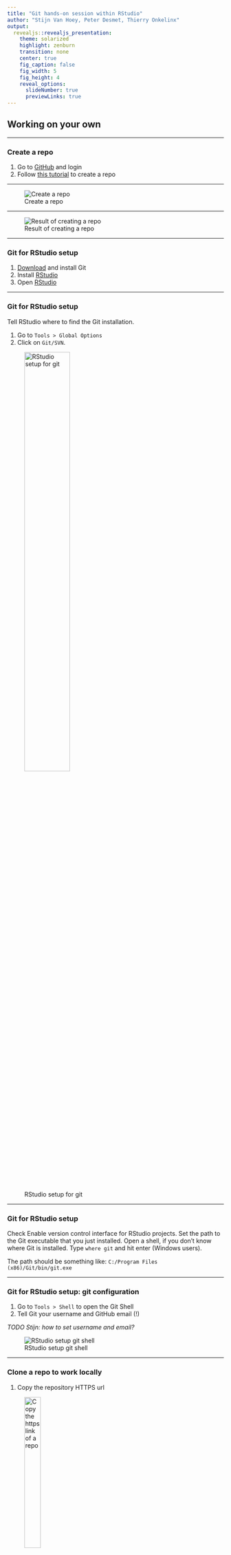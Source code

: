 ```yaml
---
title: "Git hands-on session within RStudio"
author: "Stijn Van Hoey, Peter Desmet, Thierry Onkelinx"
output:
  revealjs::revealjs_presentation:
    theme: solarized
    highlight: zenburn
    transition: none
    center: true
    fig_caption: false
    fig_width: 5
    fig_height: 4
    reveal_options:
      slideNumber: true
      previewLinks: true    
---
```


<style type="text/css">
    .reveal section img { 
        border:none; 
        box-shadow:none; 
        }
    .reveal code {
    	font-family: monospace;
    	color: #c04384;
        }
    .reveal pre code {
    	font-family: monospace;
    	color: #1a1a1a;
    	background: ##ececec;
        }
</style>



## Working on your own {data-background=#c2c444}

---

### Create a repo

1. Go to [GitHub](https://github.com) and login
2. Follow [this tutorial](https://help.github.com/articles/create-a-repo/) to create a repo

---

![Create a repo](manual-git/create-a-repo.png)
    

---

![Result of creating a repo](manual-git/create-repo-result.png)

---

### Git for RStudio setup

1. [Download](https://git-scm.com/downloads) and install Git
1. Install [RStudio](https://inbo.github.io/tutorials/installation-RStudio-admin.html)
1. Open [RStudio](https://inbo.github.io/tutorials/installation-RStudio-user.html)

---

### Git for RStudio setup

Tell RStudio where to find the Git installation. 

1. Go to `Tools > Global Options`
1. Click on `Git/SVN`. 

![RStudio setup for git](manual-git/RStudio-setup-git.png){width=50%}

---

### Git for RStudio setup

Check Enable version control interface for RStudio projects. Set the path to the Git executable that you just installed. Open a shell, if you don't know where Git is installed. Type `where git` and hit enter (Windows users). 

The path should be something like: `C:/Program Files (x86)/Git/bin/git.exe`

---

### Git for RStudio setup: git configuration

1. Go to `Tools > Shell` to open the Git Shell
1. Tell Git your username and GitHub email (!)

_TODO Stijn: how to set username and email?_

![RStudio setup git shell](manual-git/Rstudio-GitShell.png)

---

### Clone a repo to work locally

1. Copy the repository HTTPS url

![Copy the https link of a repo](manual-git/copy-repo-link.png){width=30%}

2. `File > New Project...`, select `Version Control`, choose `Git`
3. Provide the repository HTTPS link, select desired directory

![Clone a repo in RStudio](manual-git/create-project-rstudio.png){width=30%}

---

### .gitignore

1. RStudio will always add `.gitignore` if it doesn't exists
1. go to `git` pane, right click `.Proj` and select `Ìgnore`
1. Update .gitignore` and click `Save`

![Ignore a file](manual-git/gitignore-rstudio1.png){width=30%}

![Update .gitignore](manual-git/gitignore-rstudio2.png){width=20%}

---

### Make a commit

1. Update the `README.md`
1. Commit your changes
1. Go to `git` pane, check `.gitignore` and click commit

![Local commit](manual-git/commit-rstudio1.png)                            

---

### Make a commit

1. Add a commit message and click commit

![Local commit](manual-git/commit-rstudio2.png)

---

### Make a commit

1. Click `Close` to remove the commit summary

![Local commit](manual-git/commit-rstudio3.png)

---

### Make a commit

1. Add a commit message and click commit

![Local commit](manual-git/commit-rstudio4.png)

---

### First time to push your changes

TODO-Thierry: check if this is correct

1. Go to `Tools > Shell` to open the Git Shell
2. Type `git push -u origin`

After this first time, you can just click `push`

TODO-Thierry: screenshot

---

### Go to your repo on GitHub to verify

![Verify your commits on GitHub](manual-git/local-commit-on-github.png)

---

### Create logical commits

1. Make 2 unrelated changes to your `README.md` locally
2. Create one commit for each change.
3. Do not push (yet)

---

### Create logical commits

TODO-Thierry: update fig to rstudio
![Logical commit 1](manual-git/logical-commit-1.png)

---

### Create logical commits

TODO-Thierry: update fig to rstudio
![Logical commit 2](manual-git/logical-commit-2.png)

---

### Create a conflict

Update your `README.md` on GitHub,<br/>
on a line you also edited locally

![Commit to create conflict](manual-git/commit-to-create-conflict.png)

---

### Conflict!

Try to push (click `push`) your local changes

TODO-Thierry: update fig to rstudio
![Conflict](manual-git/conflict.png)

---

### Keep calm and resolve conflict

TODO-Thierry: check if correct

1. Open `README.md` in RStudio:

        <<<<<<< HEAD
        A simple analysis to visualize my favourite fruit colour.
        =======
        A simple analysis to discover my favourite fruit color.
        >>>>>>> origin/master

2. Choose what you want to keep:

        A simple analysis to discover my favourite fruit colour.

3. Commit and click `push`

---

### Add a file

1. Add a `fruits.csv` file in a `/data` directory
2. Link to this file in the `README.md`

---

### Add a file

TODO-Thierry: update fig to rstudio
![Add a file](manual-git/add-file.png)

---

### Undo or adapt last commit

TODO-Thierry: update fig to rstudio (or cmd-version?)
![Undo](manual-git/undo.png)

---

### View history

TODO-Thierry: update fig to rstudio
![View history](manual-git/view-history.png)

---

### Create a branch to experiment

1. Create a NEW branch
2. Add an analysis file in a `/src` directory
3. Commit
4. Switch between branches

---

### Create a branch to experiment (command line)

1. Create a branch by a checkout to new branch, `git checkout -b`: 
    ```
    git checkout -b analysis-script
    ```
2. Get an overview of your branches: `git branch`

TODO-Thierry: add screenshot of shell-version

---

### Effect of changing switching branches

Add a file to the repository in a `src`-directory (see earlier)

1. Go back to the status of the `master` branch: 
TODO-thierry: add screenshot
2. Verify your local directory structure: where are your files?
3. Go back to the status of the new branch (e.g. `analysis-script`): 
TODO-thierry: add screenshot

---

### Create a pull request to include your work 

1. Click `push` 
2. At [Github](https://github.com/), browse to you repo...
3. Create a `pull request`

---

### Create a pull request to include your work 

![Check Github message pull request](manual-git/pull-request-intro.png)

---

### Create a pull request to include your work 

![Adapt Github message and start pull request](manual-git/pull-request_message.png)

---

### Review your pull request

![See pull request](manual-git/pr.png)

---

### Review your pull request

1. Review
2. If OK, merge pull request
3. Delete branch

---

### Include your accepted work to local master

1. Switch to `master` branch
2. Click `pull`.

TODO-Thierry: add screenshot

---

### Exclude files

* in any programming language, some files are _derivatives_
* sensitive information (passwords,...)
* a folder with large data files that should not be in the history (and backuped elsewhere!)
* a _temp/_ folder for just garbage you create/...

`.gitignore` to the rescue!

---

### Exclude files

TODO-Thierry: update fig to rstudio
![Ignore file](manual-git/ignore-1.png)

---

### Exclude files

TODO-Thierry: update fig to rstudio
![Ignore file](manual-git/ignore-2.png)

---

## Working together {data-background=#c2c444}

---

### Teaming up

* Team up with two or three persons
* Let one person invite the others, provide them with read/write access as explained in [this tutorial](https://help.github.com/articles/inviting-collaborators-to-a-personal-repository/)

---

### Invite collaborators

![Invite collaborator](manual-git/invite-collaborator.png)

---

### Invite collaborators

![react to collaborator](manual-git/react-collaborator.png)

---

### Collaboration: issues

* Raise an **issue** online
* Provide issues with an appropriate label
* Assign your colleague to the issue

---

### Collaboration: online adaptations

* Make an adaptation to an online file
* Propose a **pull request** and assign your collaborator
* Merge the adaptation to the `master` branch

---

### Collaboration: local adaptations

**Working local - merging online**

* As collaborator, `clone` the other repository to your local computer
* Create a new `branch` with a different name
* Adapt the content of a file
* `commit` your adaptation
* `push` your `branch` to the remote repository
* Go to GitHub and make a `pull request`
* Revise the work and `merge` online when appropriate
* Update your local work
* Check if all adaptations are represented in your local files

**Tip**: All functionalities are available in the previous sections

---

### Release

Once you are satisfied with the status of your analysis, it makes sense to create a release:

* For publications (DOI)
* For code/software development versions
* For course notes

Follow [this tutorial](https://help.github.com/articles/creating-releases/) to create a release.

---

### Some more advice:

* Commit often, make small commits
* Don’t mix changes in 1 commit
* Think about your commit messages
* Keep your code clean, avoid huge one-liners
* Use branches (!)
* Don’t keep long-lived branches (form of technical debt)

---

**There’s no such thing, as a free lunch...**

---

Information combined at [INBO Tutorials website](https://inbo.github.io/tutorials/). <br/>You're welcome to provide issues, pull requests,...



